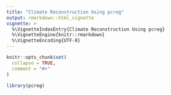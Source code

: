 ```yaml
---
title: "Climate Reconstruction Using pcreg"
output: rmarkdown::html_vignette
vignette: >
  %\VignetteIndexEntry{Climate Reconstruction Using pcreg}
  %\VignetteEngine{knitr::rmarkdown}
  %\VignetteEncoding{UTF-8}
---
```


```r
knitr::opts_chunk$set(
  collapse = TRUE,
  comment = "#>"
)
```

```r
library(pcreg)
```
